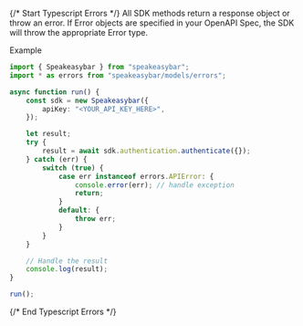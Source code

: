 {/* Start Typescript Errors */}
All SDK methods return a response object or throw an error. If Error objects are specified in your OpenAPI Spec, the SDK will throw the appropriate Error type.



Example

```typescript
import { Speakeasybar } from "speakeasybar";
import * as errors from "speakeasybar/models/errors";

async function run() {
    const sdk = new Speakeasybar({
        apiKey: "<YOUR_API_KEY_HERE>",
    });

    let result;
    try {
        result = await sdk.authentication.authenticate({});
    } catch (err) {
        switch (true) {
            case err instanceof errors.APIError: {
                console.error(err); // handle exception
                return;
            }
            default: {
                throw err;
            }
        }
    }

    // Handle the result
    console.log(result);
}

run();

```
{/* End Typescript Errors */}
